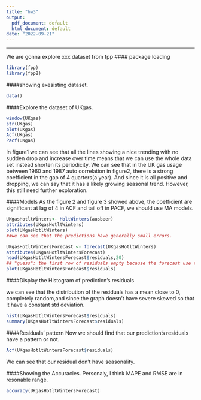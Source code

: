 ```yaml
---
title: "hw3"
output:
  pdf_document: default
  html_document: default
date: "2022-09-21"
---
```


---
We are gonna explore xxx dataset from fpp
#### package loading
```r
library(fpp)
library(fpp2)
```
####showing exesisting dataset.
```r
data()
```
####Explore the dataset of UKgas.
```r
window(UKgas)
str(UKgas)
plot(UKgas)
Acf(UKgas)
Pacf(UKgas)
```

In figure1 we can see that all the lines showing a nice trending with no sudden drop and increase over time means that we can use the whole data set instead shorten its periodicity. We can see that in the UK gas usage between 1960 and 1987 auto correlation in figure2, there is a strong coefficient in the gap of 4 quarters(a year). And since it is all positive and dropping, we can say that it has a likely growing seasonal trend. However, this still need further exploration. 

####Models
As the figure 2 and figure 3 showed above, the coefficient are significant at lag of 4 in ACF and tail off in PACF, we should use MA models.

```r
UKgasHotltWinters<- HoltWinters(ausbeer)
attributes(UKgasHotltWinters)
plot(UKgasHotltWinters)
##we can see that the predictions have generally small errors.
```

```r
UKgasHotltWintersForecast <- forecast(UKgasHotltWinters)
attributes(UKgasHotltWintersForecast)
head(UKgasHotltWintersForecast$residuals,20)
## "guess": the first row of residuals empty because the forecast use the 1956 data as a start point to put into the model to do calculation so that there is no prediction of 1956's data which create void.
plot(UKgasHotltWintersForecast$residuals)
```
####Display the Histogram of prediction's residuals

we can see that the distribution of the residuals has a mean close to 0, completely random,and since the graph doesn't have severe skewed so that it have a constant std deviation.
```r
hist(UKgasHotltWintersForecast$residuals)
summary(UKgasHotltWintersForecast$residuals)
```
####Residuals' pattern
Now we should find that our prediction's residuals have a pattern or not.
```r
Acf(UKgasHotltWintersForecast$residuals)
```

We can see that our residual don't have seasonality.

####Showing the Accuracies.
Personaly, I think MAPE and RMSE are in resonable range.
```r
accuracy(UKgasHotltWintersForecast)
```

```r

```

```r

```

```r

```



